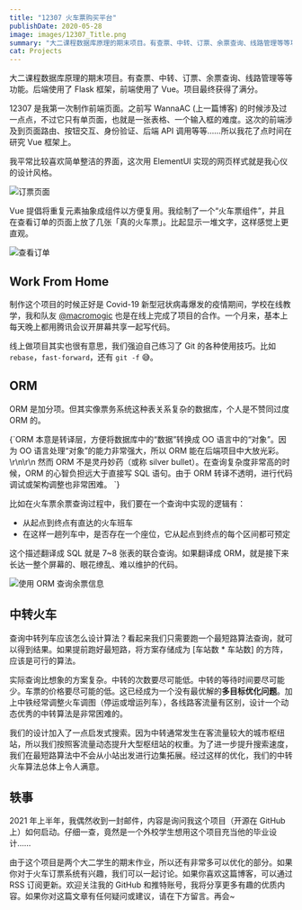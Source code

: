 ```yaml
---
title: "12307 火车票购买平台"
publishDate: 2020-05-28
image: images/12307_Title.png
summary: "大二课程数据库原理的期末项目。有查票、中转、订票、余票查询、线路管理等等功能。后端使用了 Flask 框架，前端使用了 Vue。项目最终获得了满分。"
cat: Projects
---
```


大二课程数据库原理的期末项目。有查票、中转、订票、余票查询、线路管理等等功能。后端使用了 Flask 框架，前端使用了 Vue。项目最终获得了满分。

12307 是我第一次制作前端页面。之前写 WannaAC (上一篇博客) 的时候涉及过一点点，不过它只有单页面，也就是一张表格、一个输入框的难度。这次的前端涉及到页面路由、按钮交互、身份验证、后端 API 调用等等……所以我花了点时间在研究 Vue 框架上。

<Dialog>项目对前端不做要求，很多组都只做了 CLI 交互。</Dialog>

我平常比较喜欢简单整洁的界面，这次用 ElementUI 实现的网页样式就是我心仪的设计风格。

![订票页面](images/id2b1xHZWXm54jE.png)

Vue 提倡将重复元素抽象成组件以方便复用。我绘制了一个“火车票组件”，并且在查看订单的页面上放了几张「真的火车票」。比起显示一堆文字，这样感觉上更直观。

![查看订单](images/T2e8t3vLMFgxBpr.png)

## Work From Home

制作这个项目的时候正好是 Covid-19 新型冠状病毒爆发的疫情期间，学校在线教学，我和队友 <span className="font-mono"><a href="/friends">@macromogic</a></span> 也是在线上完成了项目的合作。一个月来，基本上每天晚上都用腾讯会议开屏幕共享一起写代码。

线上做项目其实也很有意思，我们强迫自己练习了 Git 的各种使用技巧。比如 `rebase`，`fast-forward`，还有 `git -f` 😅。

<Dialog>
  后来才知道这其实就是敏捷开发里“结伴编程”的雏形。选一个好队友真的非常重要。后续我们一起合作了嵌入式、面向对象、计算机网络、操作系统、软件工程的期末项目。
</Dialog>

## ORM

ORM 是加分项。但其实像票务系统这种表关系复杂的数据库，个人是不赞同过度 ORM 的。

<Callout icon="🤔" title="何时不使用 ORM">
  {`ORM 本意是转译层，方便将数据库中的“数据”转换成 OO 语言中的“对象”。因为 OO 语言处理“对象”的能力非常强大，所以 ORM 能在后端项目中大放光彩。\r\n\r\n
然而 ORM 不是灵丹妙药（或称 silver bullet）。在查询复杂度非常高的时候，ORM 的心智负担远大于直接写 SQL 语句。由于 ORM 转译不透明，进行代码调试或架构调整也非常困难。
`}
</Callout>

比如在火车票余票查询过程中，我们要在一个查询中实现的逻辑有：

- 从起点到终点有直达的火车班车
- 在这样一趟列车中，是否存在一个座位，它从起点到终点的每个区间都可预定

这个描述翻译成 SQL 就是 7~8 张表的联合查询。如果翻译成 ORM，就是接下来长达一整个屏幕的、眼花缭乱、难以维护的代码。

![使用 ORM 查询余票信息](images/12307_code_demo.png)

## 中转火车

查询中转列车应该怎么设计算法？看起来我们只需要跑一个最短路算法查询，就可以得到结果。如果提前跑好最短路，将方案存储成为 [车站数 * 车站数] 的方阵，应该是可行的算法。

实际查询比想象的方案复杂。中转的次数要尽可能低。中转的等待时间要尽可能少。车票的价格要尽可能的低。这已经成为一个没有最优解的**多目标优化问题**。加上中铁经常调整火车调图（停运或增运列车），各线路客流量有区别，设计一个动态优秀的中转算法是非常困难的。

我们的设计加入了一点启发式搜索。因为中转通常发生在客流量较大的城市枢纽站，所以我们按照客流量动态提升大型枢纽站的权重。为了进一步提升搜索速度，我们在最短路算法中不会从小站出发进行边集拓展。经过这样的优化，我们的中转火车算法总体上令人满意。

## 轶事

2021 年上半年，我偶然收到一封邮件，内容是询问我这个项目（开源在 GitHub 上）如何启动。仔细一查，竟然是一个外校学生想用这个项目充当他的毕业设计……

由于这个项目是两个大二学生的期末作业，所以还有非常多可以优化的部分。如果你对于火车订票系统有兴趣，我们可以一起讨论。如果你喜欢这篇博客，可以通过 RSS 订阅更新。欢迎关注我的 GitHub 和推特账号，我将分享更多有趣的优质内容。如果你对这篇文章有任何疑问或建议，请在下方留言。再会~
